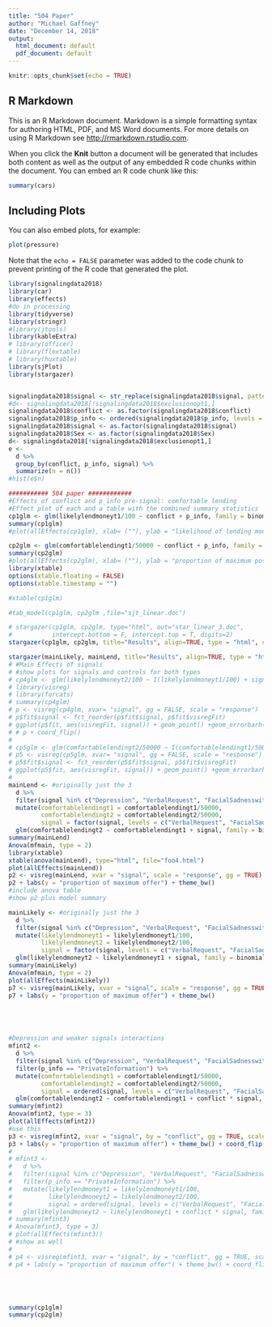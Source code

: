 ```yaml
---
title: "504 Paper"
author: "Michael Gaffney"
date: "December 14, 2018"
output:
  html_document: default
  pdf_document: default
---
```


```r
knitr::opts_chunk$set(echo = TRUE)
```

## R Markdown

This is an R Markdown document. Markdown is a simple formatting syntax for authoring HTML, PDF, and MS Word documents. For more details on using R Markdown see <http://rmarkdown.rstudio.com>.

When you click the **Knit** button a document will be generated that includes both content as well as the output of any embedded R code chunks within the document. You can embed an R code chunk like this:

```r
summary(cars)
```

## Including Plots

You can also embed plots, for example:

```r
plot(pressure)
```

Note that the `echo = FALSE` parameter was added to the code chunk to prevent printing of the R code that generated the plot.

```r
library(signalingdata2018)
library(car)
library(effects)
#do in processing
library(tidyverse)
library(stringr)
#library(jtools)
library(kableExtra)
# library(officer)
# library(flextable)
# library(huxtable)
library(sjPlot)
library(stargazer)


signalingdata2018$signal <- str_replace(signalingdata2018$signal, pattern = ":Sister", replacement = "")
#d<- signalingdata2018[!signalingdata2018$exclusionopt1,]
signalingdata2018$conflict <- as.factor(signalingdata2018$conflict)
signalingdata2018$p_info <- ordered(signalingdata2018$p_info, levels = c("Cheating", "PrivateInformation", "Honest"))
signalingdata2018$signal <- as.factor(signalingdata2018$signal)
signalingdata2018$Sex <- as.factor(signalingdata2018$Sex)
d<- signalingdata2018[!signalingdata2018$exclusionopt1,]
e <- 
  d %>% 
  group_by(conflict, p_info, signal) %>% 
  summarize(n = n())
#hist(e$n)

########### 504 paper ############
#Effects of conflict and p_info pre-signal: comfortable lending
#Effect plot of each and a table with the combined summary statistics
cp1glm <- glm(likelylendmoneyt1/100 ~ conflict + p_info, family = binomial, d)
summary(cp1glm)
#plot(allEffects(cp1glm), xlab= (""), ylab = "likelihood of lending money")

cp2glm <- glm(comfortablelendingt1/50000 ~ conflict + p_info, family = binomial, d)
summary(cp2glm)
#plot(allEffects(cp2glm), xlab= (""), ylab = "proportion of maximum possible offer")
library(xtable)
options(xtable.floating = FALSE)
options(xtable.timestamp = "")

#xtable(cp1glm)

#tab_model(cp1glm, cp2glm ,file="sjt_linear.doc")

# stargazer(cp1glm, cp2glm, type="html", out="star_linear_3.doc", 
#           intercept.bottom = F, intercept.top = T, digits=2)
stargazer(cp1glm, cp2glm, title="Results", align=TRUE, type = "html", ci = TRUE, omit.stat = c("aic", "ll"), report =  "csvp", out = 'foo3.html')

stargazer(mainLikely, mainLend, title="Results", align=TRUE, type = "html", ci = TRUE, omit.stat = c("aic", "ll"), report =  "csvp", out = 'foo4.html')
# #Main Effects of signals
# #show plots for signals and controls for both types
# cp4glm <- glm(likelylendmoneyt2/100 ~ I(likelylendmoneyt1/100) + signal, family = binomial, d)
# library(visreg)
# library(forcats)
# summary(cp4glm)
# p <- visreg(cp4glm, xvar= "signal", gg = FALSE, scale = "response")
# p$fit$signal <- fct_reorder(p$fit$signal, p$fit$visregFit)
# ggplot(p$fit, aes(visregFit, signal)) + geom_point() +geom_errorbarh(aes(xmin = visregLwr, xmax = visregUpr)) +theme_bw() +labs(x = "Proportion of maximum possible offer", y = "Signal")
# # p + coord_flip()
# 
# cp5glm <- glm(comfortablelendingt2/50000 ~ I(comfortablelendingt1/5000) + signal, family = binomial, d)
# p5 <- visreg(cp5glm, xvar= "signal", gg = FALSE, scale = "response")
# p5$fit$signal <- fct_reorder(p5$fit$signal, p5$fit$visregFit)
# ggplot(p5$fit, aes(visregFit, signal)) + geom_point() +geom_errorbarh(aes(xmin = visregLwr, xmax = visregUpr)) +theme_bw() +labs(x = "Proportion of maximum amount comfortable lending", y = "Signal")
# 
mainLend <- #originally just the 3
  d %>%
  filter(signal %in% c("Depression", "VerbalRequest", "FacialSadnesswithCrying", "DepressionwithSuicideThreat", "SuicideAttempt")) %>%
  mutate(comfortablelendingt1 = comfortablelendingt1/50000,
         comfortablelendingt2 = comfortablelendingt2/50000,
         signal = factor(signal, levels = c("VerbalRequest", "FacialSadnesswithCrying", "Depression", "DepressionwithSuicideThreat", "SuicideAttempt"))) %>%
  glm(comfortablelendingt2 ~ comfortablelendingt1 + signal, family = binomial, data =.)
summary(mainLend)
Anova(mfmain, type = 2)
library(xtable)
xtable(anova(mainLend), type="html", file="foo4.html")
plot(allEffects(mainLend))
p2 <- visreg(mainLend, xvar = "signal", scale = "response", gg = TRUE)
p2 + labs(y = "proportion of maximum offer") + theme_bw()
#include anova table
#show p2 plus model summary

mainLikely <- #originally just the 3
  d %>%
  filter(signal %in% c("Depression", "VerbalRequest", "FacialSadnesswithCrying", "DepressionwithSuicideThreat", "SuicideAttempt")) %>%
  mutate(likelylendmoneyt1 = likelylendmoneyt1/100,
         likelylendmoneyt2 = likelylendmoneyt2/100,
         signal = factor(signal, levels = c("VerbalRequest", "FacialSadnesswithCrying", "Depression", "DepressionwithSuicideThreat", "SuicideAttempt"))) %>%
  glm(likelylendmoneyt2 ~ likelylendmoneyt1 + signal, family = binomial, data =.)
summary(mainLikely)
Anova(mfmain, type = 2)
plot(allEffects(mainLikely))
p7 <- visreg(mainLikely, xvar = "signal", scale = "response", gg = TRUE)
p7 + labs(y = "proportion of maximum offer") + theme_bw()





#Depression and weaker signals interactions
mfint2 <-
  d %>%
  filter(signal %in% c("Depression", "VerbalRequest", "FacialSadnesswithCrying")) %>%
  filter(p_info == "PrivateInformation") %>%
  mutate(comfortablelendingt1 = comfortablelendingt1/50000,
         comfortablelendingt2 = comfortablelendingt2/50000,
         signal = ordered(signal, levels = c("VerbalRequest", "FacialSadnesswithCrying", "Depression"))) %>%
  glm(comfortablelendingt2 ~ comfortablelendingt1 + conflict * signal, family = binomial, data =.)
summary(mfint2)
Anova(mfint2, type = 3)
plot(allEffects(mfint2))
#use this
p3 <- visreg(mfint2, xvar = "signal", by = "conflict", gg = TRUE, scale = "response")
p3 + labs(y = "proportion of maximum offer") + theme_bw() + coord_flip()
# 
# mfint3 <- 
#   d %>% 
#   filter(signal %in% c("Depression", "VerbalRequest", "FacialSadnesswithCrying")) %>% 
#   filter(p_info == "PrivateInformation") %>% 
#   mutate(likelylendmoneyt1 = likelylendmoneyt1/100,
#          likelylendmoneyt2 = likelylendmoneyt2/100, 
#          signal = ordered(signal, levels = c("VerbalRequest", "FacialSadnesswithCrying", "Depression"))) %>% 
#   glm(likelylendmoneyt2 ~ likelylendmoneyt1 + conflict * signal, family = binomial, data =.)
# summary(mfint3)
# Anova(mfint3, type = 3)
# plot(allEffects(mfint3))
# #show as well
# 
# p4 <- visreg(mfint3, xvar = "signal", by = "conflict", gg = TRUE, scale = "response")
# p4 + labs(y = "proportion of maximum offer") + theme_bw() + coord_flip()






```

```r
summary(cp1glm)
summary(cp2glm)
```

